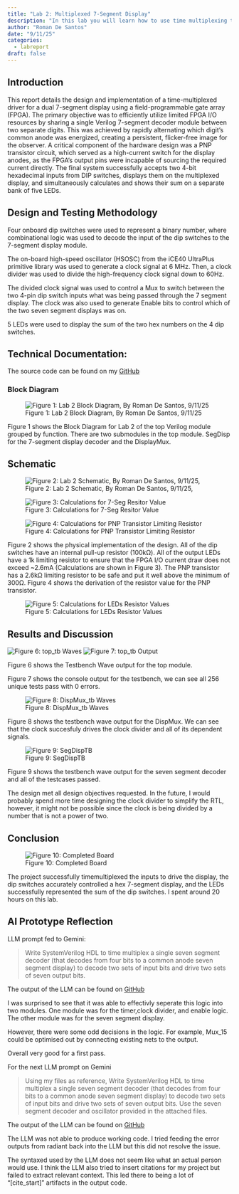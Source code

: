```yaml
---
title: "Lab 2: Multiplexed 7-Segment Display"
description: "In this lab you will learn how to use time multiplexing to efficiently use the I/O on your FPGA."
author: "Roman De Santos"
date: "9/11/25"
categories:
  - labreport
draft: false
---
```


## Introduction

This report details the design and implementation of a time-multiplexed driver for a dual 7-segment display using a field-programmable gate array (FPGA). The primary objective was to efficiently utilize limited FPGA I/O resources by sharing a single Verilog 7-segment decoder module between two separate digits. This was achieved by rapidly alternating which digit's common anode was energized, creating a persistent, flicker-free image for the observer. A critical component of the hardware design was a PNP transistor circuit, which served as a high-current switch for the display anodes, as the FPGA's output pins were incapable of sourcing the required current directly. The final system successfully accepts two 4-bit hexadecimal inputs from DIP switches, displays them on the multiplexed display, and simultaneously calculates and shows their sum on a separate bank of five LEDs.

## Design and Testing Methodology

Four onboard dip switches were used to represent a binary number, where combinational logic was used to decode the input of the dip switches to the 7-segment display module.

The on-board high-speed oscillator (HSOSC) from the iCE40 UltraPlus primitive library was used to generate a clock signal at 6 MHz. Then, a clock divider was used to divide the high-frequency clock signal down to 60Hz.

The divided clock signal was used to control a Mux to switch between the two 4-pin dip switch inputs what was being passed through the 7 segment display. The clock was also used to generate Enable bits to control which of the two seven segment displays was on. 

5 LEDs were used to display the sum of the two hex numbers on the 4 dip switches.

## Technical Documentation:

The source code can be found on my [GitHub](https://github.com/roman-de-santos/E155/tree/main/Lab2/fpga/src)

### Block Diagram

![Figure 1: Lab 2 Block Diagram, By Roman De Santos, 9/11/25](images/BlockDiagram.png)

Figure 1 shows the Block Diagram for Lab 2 of the top Verilog module grouped by function.  There are two submodules in the top module. SegDisp for the 7-segment display decoder and the DisplayMux.

## Schematic

![Figure 2: Lab 2 Schematic, By Roman De Santos, 9/11/25, ](images/Schematic.png)

![Figure 3: Calculations for 7-Seg Resitor Value](images/Calculation1.png)

![Figure 4: Calculations for PNP Transistor Limiting Resistor](images/Calculations2.png)

Figure 2 shows the physical implementation of the design. All of the dip switches have an internal pull-up resistor (100kΩ). All of the output LEDs have a 1k limiting resistor to ensure that the FPGA I/O current draw does not exceed ~2.6mA (Calculations are shown in Figure 3). The PNP transistor has a 2.6kΩ limiting resistor to be safe and put it well above the minimum of 300Ω. Figure 4 shows the derivation of the resistor value for the PNP transistor.

![Figure 5: Calculations for LEDs Resistor Values](images/Calculations3.png)

## Results and Discussion

![Figure 6: top_tb Waves](images/topTB1.png)
![Figure 7: top_tb Output](images/topTB2.png)

Figure 6 shows the Testbench Wave output for the top module.

Figure 7 shows the console output for the testbench, we can see all 256 unique tests pass with 0 errors.

![Figure 8: DispMux_tb Waves](images/DispMuxTB.png)

Figure 8 shows the testbench wave output for the DispMux. We can see that the clock succesfuly drives the clock divider and all of its dependent signals.

![Figure 9: SegDispTB](images/SegDispTB.png)

Figure 9 shows the testbench wave output for the seven segment decoder and all of the testcases passed.

The design met all design objectives requested. In the future, I would probably spend more time designing the clock divider to simplify the RTL, however, it might not be possible since the clock is being divided by a number that is not a power of two.

## Conclusion

![Figure 10: Completed Board](images/Board.jpg)

The project successfully timemultiplexed the inputs to drive the display, the dip switches accurately controlled a hex 7-segment display, and the LEDs successfully represented the sum of the dip switches. I spent around 20 hours on this lab.


## AI Prototype Reflection

LLM prompt fed to Gemini: 

>Write SystemVerilog HDL to time multiplex a single seven segment decoder (that decodes from four bits to a common anode seven segment display) to decode two sets of input bits and drive two sets of seven output bits.

The output of the LLM can be found on [GitHub](https://github.com/roman-de-santos/E155/tree/main/Lab2/fpga/src/AIPrototype/Prompt1)

I was surprised to see that it was able to effectivly seperate this logic into two modules. One module was for the timer,clock divider, and enable logic. The other module was for the seven segment display.

However, there were some odd decisions in the logic. For example, Mux_15 could be optimised out by connecting existing nets to the output.

Overall very good for a first pass.

For the next LLM prompt on Gemini

>Using my files as reference, Write SystemVerilog HDL to time multiplex a single seven segment decoder (that decodes from four bits to a common anode seven segment display) to decode two sets of input bits and drive two sets of seven output bits. Use the seven segment decoder and oscillator provided in the attached files.

The output of the LLM can be found on [GitHub](https://github.com/roman-de-santos/E155/tree/main/Lab2/fpga/src/AIPrototype/Prompts2)

The LLM was not able to produce working code. I tried feeding the error outputs from radiant back into the LLM but this did not resolve the issue.

The syntaxed used by the LLM does not seem like what an actual person would use. I think the LLM also tried to insert citations for my project but failed to extract relevant context. This led there to being a lot of "[cite_start]" artifacts in the output code.